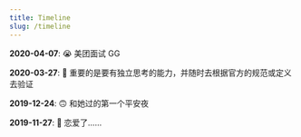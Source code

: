 ```yaml
---
title: Timeline
slug: /timeline
---
```


**2020-04-07**: 😭 美团面试 GG

**2020-03-27**: 🤔 重要的是要有独立思考的能力，并随时去根据官方的规范或定义去验证

**2019-12-24**: 🙃 和她过的第一个平安夜

**2019-11-27**: 🥰 恋爱了……
